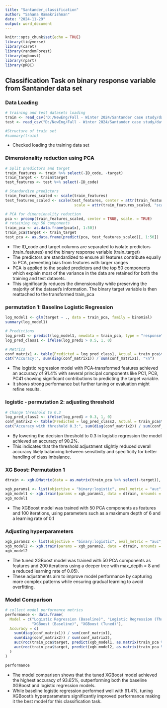 ```yaml
---
title: "Santander_classification"
author: "Sahana Ramakrishnan"
date: "2024-11-29"
output: word_document
---
```


```r
knitr::opts_chunk$set(echo = TRUE)
library(tidyverse)
library(caret)
library(randomForest)
library(xgboost)
library(rpart)
library(pROC)
```

## Classification Task on binary response variable from Santander data set

### Data Loading
```r
# training and test datasets loading
train <- read_csv("D:/NewEng/Fall - Winter 2024/Santander case study/data set/train.csv")
test <- read_csv("D:/NewEng/Fall - Winter 2024/Santander case study/data set/test.csv")

#Structure of train set
#summary(train)
```
- Checked loading the training data set

### Dimensionality reduction using PCA
```r
# Split predictors and target
train_features <- train %>% select(-ID_code, -target)
train_target <- train$target
test_features <- test %>% select(-ID_code)

# Standardize predictors
train_features_scaled <- scale(train_features)
test_features_scaled <- scale(test_features, center = attr(train_features_scaled, "scaled:center"), 
                               scale = attr(train_features_scaled, "scaled:scale"))

# PCA for dimensionality reduction
pca <- prcomp(train_features_scaled, center = TRUE, scale. = TRUE)
# retaining top 50 components
train_pca <- as.data.frame(pca$x[, 1:50]) 
train_pca$target <- train_target
test_pca <- as.data.frame(predict(pca, test_features_scaled)[, 1:50])
```

- The ID_code and target columns are separated to isolate predictors (train_features) and the binary response variable (train_target)
- The predictors are standardized to ensure all features contribute equally to PCA, preventing bias from features with larger ranges
- PCA is applied to the scaled predictors and the top 50 components which explain most of the variance in the data are retained for both the training and test datasets. 
- This significantly reduces the dimensionality while preserving the majority of the dataset's information. 
The binary target variable is then reattached to the transformed train_pca

### permutation 1: Baseline Logistic Regression
```r
log_model1 <- glm(target ~ ., data = train_pca, family = binomial)
summary(log_model1)

# Predictions
log_pred1 <- predict(log_model1, newdata = train_pca, type = "response")
log_pred_class1 <- ifelse(log_pred1 > 0.5, 1, 0)

# Metrics
conf_matrix1 <- table(Predicted = log_pred_class1, Actual = train_pca$target)
cat("Accuracy:", sum(diag(conf_matrix1)) / sum(conf_matrix1), "\n")
```
- The logistic regression model with PCA-transformed features achieved an accuracy of 91.4% with several principal components like PC1, PC8, PC41 showing significant contributions to predicting the target variable. 
- It shows strong performance but further tuning or evaluation might refine results.

### logistic - permutation 2: adjusting threshold
```r
# Change threshold to 0.3
log_pred_class2 <- ifelse(log_pred1 > 0.3, 1, 0)  
conf_matrix2 <- table(Predicted = log_pred_class2, Actual = train_pca$target)
cat("Accuracy with threshold 0.3:", sum(diag(conf_matrix2)) / sum(conf_matrix2), "\n")

```
- By lowering the decision threshold to 0.3 in logistic regression the model achieved an accuracy of 90.2%. 
- This indicates that the threshold adjustment slightly reduced overall accuracy likely balancing between sensitivity and specificity for better handling of class imbalance.

### XG Boost: Permutation 1

```r
dtrain <- xgb.DMatrix(data = as.matrix(train_pca %>% select(-target)), label = as.numeric(as.factor(train_pca$target)) - 1)

xgb_params1 <- list(objective = "binary:logistic", eval_metric = "auc", max_depth = 6, eta = 0.1)
xgb_model1 <- xgb.train(params = xgb_params1, data = dtrain, nrounds = 100)
xgb_model1

```
- The XGBoost model was trained with 50 PCA components as features and 100 iterations, using parameters such as a maximum depth of 6 and a learning rate of 0.1

### Adjusting hyperparameters
```r
xgb_params2 <- list(objective = "binary:logistic", eval_metric = "auc", max_depth = 8, eta = 0.05)
xgb_model2 <- xgb.train(params = xgb_params2, data = dtrain, nrounds = 200)
xgb_model2
```
- The tuned XGBoost model was trained with 50 PCA components as features and 200 iterations using a deeper tree with max_depth = 8 and a reduced learning rate of 0.05). 
- These adjustments aim to improve model performance by capturing more complex patterns while ensuring gradual learning to avoid overfitting.

### Model Comparison
```r
# collect model performance metrics
performance <- data.frame(
  Model = c("Logistic Regression (Baseline)", "Logistic Regression (Threshold 0.3)", 
            "XGBoost (Baseline)", "XGBoost (Tuned)"),
  Accuracy = c(
    sum(diag(conf_matrix1)) / sum(conf_matrix1),
    sum(diag(conf_matrix2)) / sum(conf_matrix2),
    auc(roc(train_pca$target, predict(xgb_model1, as.matrix(train_pca %>% select(-target))))),
    auc(roc(train_pca$target, predict(xgb_model2, as.matrix(train_pca %>% select(-target)))))
  )
)

performance

```


- The model comparison shows that the tuned XGBoost model achieved the highest accuracy of 93.65%, outperforming both the baseline XGBoost and logistic regression models. 
- While baseline logistic regression performed well with 91.4%, tuning XGBoost’s hyperparameters significantly improved performance making it the best model for this classification task.